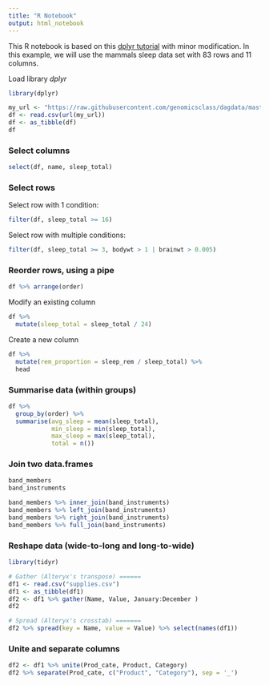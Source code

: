 ```yaml
---
title: "R Notebook"
output: html_notebook
---
```


This R notebook is based on this [dplyr tutorial](http://genomicsclass.github.io/book/pages/dplyr_tutorial.html) with minor modification. In this example, we will use the mammals sleep data set with 83 rows and 11 columns. 

Load library _dplyr_
```r
library(dplyr)

my_url <- "https://raw.githubusercontent.com/genomicsclass/dagdata/master/inst/extdata/msleep_ggplot2.csv"
df <- read.csv(url(my_url))
df <- as_tibble(df)
df
```


### Select columns
```r
select(df, name, sleep_total)
```

### Select rows

Select row with 1 condition:
```r
filter(df, sleep_total >= 16)
```

Select row with multiple conditions:
```r
filter(df, sleep_total >= 3, bodywt > 1 | brainwt > 0.005)
```

### Reorder rows, using a pipe
```r
df %>% arrange(order)
```

Modify an existing column
```r
df %>%
  mutate(sleep_total = sleep_total / 24)
```


Create a new column
```r
df %>%
  mutate(rem_proportion = sleep_rem / sleep_total) %>%
  head
```


### Summarise data (within groups)
```r
df %>%
  group_by(order) %>%
  summarise(avg_sleep = mean(sleep_total),
            min_sleep = min(sleep_total),
            max_sleep = max(sleep_total),
            total = n())
```


### Join two data.frames 
```r
band_members
band_instruments

band_members %>% inner_join(band_instruments)
band_members %>% left_join(band_instruments)
band_members %>% right_join(band_instruments)
band_members %>% full_join(band_instruments)
```



### Reshape data (wide-to-long and long-to-wide)
```r
library(tidyr)

# Gather (Alteryx's transpose) ======
df1 <- read.csv("supplies.csv")
df1 <- as_tibble(df1)
df2 <- df1 %>% gather(Name, Value, January:December )
df2

# Spread (Alteryx's crosstab) =======
df2 %>% spread(key = Name, value = Value) %>% select(names(df1))
```


### Unite and separate columns
```r
df2 <- df1 %>% unite(Prod_cate, Product, Category)
df2 %>% separate(Prod_cate, c("Product", "Category"), sep = '_')
```

